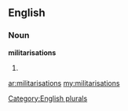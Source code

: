 ==English==

===Noun===
'''militarisations'''

# {{plural of|[[militarisation]]}}

[[Category:English plurals]]

[[ar:militarisations]]
[[my:militarisations]]